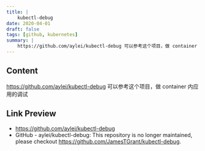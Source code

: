 ```yaml
---
title: |
    kubectl-debug
date: 2020-04-01
draft: false
tags: [github, kubernetes]
summary: |
    https://github.com/aylei/kubectl-debug 可以参考这个项目，做 container 内应用的调试
---
```


## Content

https://github.com/aylei/kubectl-debug 可以参考这个项目，做 container 内应用的调试

## Link Preview

- https://github.com/aylei/kubectl-debug
- GitHub - aylei/kubectl-debug: This repository is no longer maintained, please checkout https://github.com/JamesTGrant/kubectl-debug.
